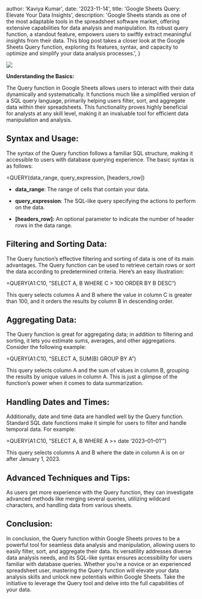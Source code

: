 
  author: 'Kaviya Kumar',
  date: '2023-11-14',
  title: 'Google Sheets Query: Elevate Your Data Insights',
  description:
    'Google Sheets stands as one of the most adaptable tools in the spreadsheet software market, offering extensive capabilities for data analysis and manipulation. Its robust query function, a standout feature, empowers users to swiftly extract meaningful insights from their data. This blog post takes a closer look at the Google Sheets Query function, exploring its features, syntax, and capacity to optimize and simplify your data analysis processes.',
}


![](https://cdn-images-1.medium.com/max/3200/0*_PGh3lGkbgcimji8)

**Understanding the Basics:**

The Query function in Google Sheets allows users to interact with their data dynamically and systematically. It functions much like a simplified version of a SQL query language, primarily helping users filter, sort, and aggregate data within their spreadsheets. This functionality proves highly beneficial for analysts at any skill level, making it an invaluable tool for efficient data manipulation and analysis.

## Syntax and Usage:

The syntax of the Query function follows a familiar SQL structure, making it accessible to users with database querying experience. The basic syntax is as follows:

=QUERY(data_range, query_expression, [headers_row])

* **data_range**: The range of cells that contain your data.

* **query_expression**: The SQL-like query specifying the actions to perform on the data.

* **[headers_row]:** An optional parameter to indicate the number of header rows in the data range.

## Filtering and Sorting Data:

The Query function’s effective filtering and sorting of data is one of its main advantages. The Query function can be used to retrieve certain rows or sort the data according to predetermined criteria. Here’s an easy illustration:

=QUERY(A1:C10, “SELECT A, B WHERE C > 100 ORDER BY B DESC”)

This query selects columns A and B where the value in column C is greater than 100, and it orders the results by column B in descending order.

## Aggregating Data:

The Query function is great for aggregating data; in addition to filtering and sorting, it lets you estimate sums, averages, and other aggregations. Consider the following example:

=QUERY(A1:C10, “SELECT A, SUM(B) GROUP BY A”)

This query selects column A and the sum of values in column B, grouping the results by unique values in column A. This is just a glimpse of the function’s power when it comes to data summarization.

## Handling Dates and Times:

Additionally, date and time data are handled well by the Query function. Standard SQL date functions make it simple for users to filter and handle temporal data. For example:

=QUERY(A1:C10, “SELECT A, B WHERE A >= date ‘2023–01–01’”)

This query selects columns A and B where the date in column A is on or after January 1, 2023.

## Advanced Techniques and Tips:

As users get more experience with the Query function, they can investigate advanced methods like merging several queries, utilizing wildcard characters, and handling data from various sheets.

## Conclusion:

In conclusion, the Query function within Google Sheets proves to be a powerful tool for seamless data analysis and manipulation, allowing users to easily filter, sort, and aggregate their data. Its versatility addresses diverse data analysis needs, and its SQL-like syntax ensures accessibility for users familiar with database queries. Whether you’re a novice or an experienced spreadsheet user, mastering the Query function will elevate your data analysis skills and unlock new potentials within Google Sheets. Take the initiative to leverage the Query tool and delve into the full capabilities of your data.
